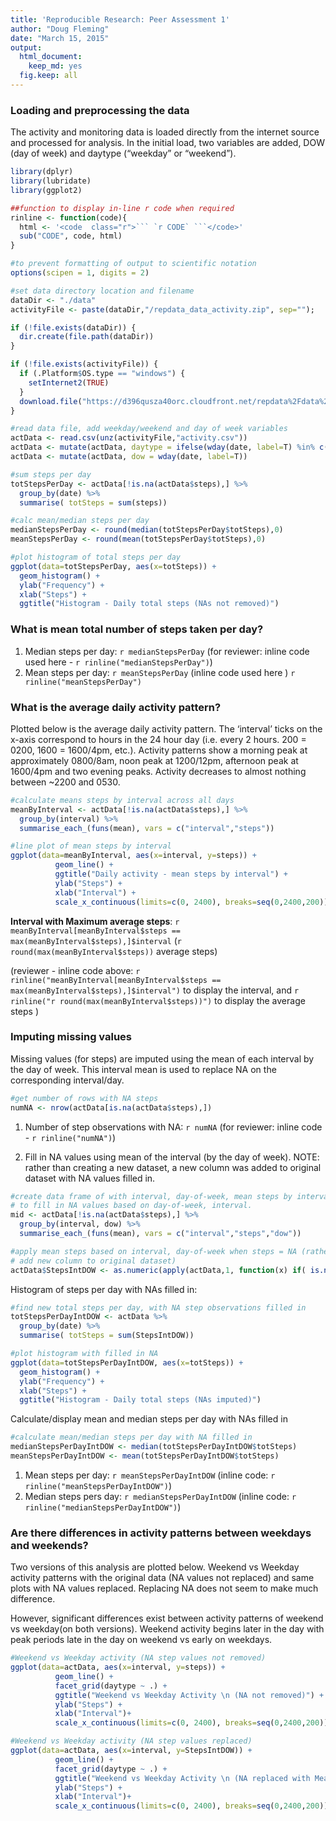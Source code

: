 ```yaml
---
title: 'Reproducible Research: Peer Assessment 1'
author: "Doug Fleming"
date: "March 15, 2015"
output:
  html_document:
    keep_md: yes
  fig.keep: all
---
```


### Loading and preprocessing the data

The activity and monitoring data is loaded directly from the internet source and processed for analysis. In the initial load, two variables are added, DOW (day of week) and daytype ("weekday" or "weekend").

```r
library(dplyr)
library(lubridate)
library(ggplot2)

##function to display in-line r code when required
rinline <- function(code){
  html <- '<code  class="r">``` `r CODE` ```</code>'
  sub("CODE", code, html)
}

#to prevent formatting of output to scientific notation
options(scipen = 1, digits = 2)

#set data directory location and filename 
dataDir <- "./data"
activityFile <- paste(dataDir,"/repdata_data_activity.zip", sep="");

if (!file.exists(dataDir)) {
  dir.create(file.path(dataDir))
}

if (!file.exists(activityFile)) {
  if (.Platform$OS.type == "windows") {
    setInternet2(TRUE)
  }
  download.file("https://d396qusza40orc.cloudfront.net/repdata%2Fdata%2Factivity.zip", activityFile)
}

#read data file, add weekday/weekend and day of week variables
actData <- read.csv(unz(activityFile,"activity.csv"))
actData <- mutate(actData, daytype = ifelse(wday(date, label=T) %in% c("Sat","Sun"),'Weekend','Weekday'))
actData <- mutate(actData, dow = wday(date, label=T))

#sum steps per day
totStepsPerDay <- actData[!is.na(actData$steps),] %>%
  group_by(date) %>% 
  summarise( totSteps = sum(steps))

#calc mean/median steps per day
medianStepsPerDay <- round(median(totStepsPerDay$totSteps),0)
meanStepsPerDay <- round(mean(totStepsPerDay$totSteps),0)

#plot histogram of total steps per day
ggplot(data=totStepsPerDay, aes(x=totSteps)) + 
  geom_histogram() +
  ylab("Frequency") +
  xlab("Steps") +
  ggtitle("Histogram - Daily total steps (NAs not removed)")

```

### What is mean total number of steps taken per day?

1. Median steps per day: `r medianStepsPerDay`  (for reviewer: inline code used here - `r rinline("medianStepsPerDay")`)
2. Mean steps per day: `r meanStepsPerDay` (inline code used here ) `r rinline("meanStepsPerDay")`
 
### What is the average daily activity pattern?

Plotted below is the average daily activity pattern. The 'interval' ticks on the x-axis correspond to hours in the 24 hour day (i.e. every 2 hours. 200 = 0200, 1600 = 1600/4pm, etc.). Activity patterns show a morning peak at approximately 0800/8am, noon peak at 1200/12pm, afternoon peak at 1600/4pm and two evening peaks. Activity decreases to almost nothing between ~2200 and 0530.

```r

#calculate means steps by interval across all days
meanByInterval <- actData[!is.na(actData$steps),] %>%
  group_by(interval) %>%
  summarise_each_(funs(mean), vars = c("interval","steps"))

#line plot of mean steps by interval
ggplot(data=meanByInterval, aes(x=interval, y=steps)) + 
          geom_line() + 
          ggtitle("Daily activity - mean steps by interval") + 
          ylab("Steps") + 
          xlab("Interval") +
          scale_x_continuous(limits=c(0, 2400), breaks=seq(0,2400,200))

```

**Interval with Maximum average steps**: `r meanByInterval[meanByInterval$steps == max(meanByInterval$steps),]$interval` (`r round(max(meanByInterval$steps))` average steps)

(reviewer - inline code above:  `r rinline("meanByInterval[meanByInterval$steps == max(meanByInterval$steps),]$interval")` to display the interval, and `r rinline("r round(max(meanByInterval$steps))")` to display the average steps )

### Imputing missing values

Missing values (for steps) are imputed using the mean of each interval by the day of week. This interval mean is used to replace NA on the corresponding interval/day.

```r

#get number of rows with NA steps
numNA <- nrow(actData[is.na(actData$steps),])
```

1. Number of step observations with NA: `r numNA` (for reviewer: inline code - `r rinline("numNA")`)

2. Fill in NA values using mean of the interval (by the day of week). NOTE: rather than creating a new dataset, a new column was added to original dataset with NA values filled in.

```r

#create data frame of with interval, day-of-week, mean steps by interval - use
# to fill in NA values based on day-of-week, interval.
mid <- actData[!is.na(actData$steps),] %>%
  group_by(interval, dow) %>%
  summarise_each_(funs(mean), vars = c("interval","steps","dow"))

#apply mean steps based on interval, day-of-week when steps = NA (rather than creating new dataset, just
# add new column to original dataset)
actData$StepsIntDOW <- as.numeric(apply(actData,1, function(x) if( is.na(x[1])) round(mid[mid$interval == as.numeric(x[3]) & mid$dow ==  x[5],]$steps,0) else x[1][[1]][[1]]))

```

Histogram of steps per day with NAs filled in:

```r

#find new total steps per day, with NA step observations filled in 
totStepsPerDayIntDOW <- actData %>%
  group_by(date) %>% 
  summarise( totSteps = sum(StepsIntDOW))

#plot histogram with filled in NA
ggplot(data=totStepsPerDayIntDOW, aes(x=totSteps)) + 
  geom_histogram() +
  ylab("Frequency") +
  xlab("Steps") +
  ggtitle("Histogram - Daily total steps (NAs imputed)")

```

Calculate/display mean and median steps per day with NAs filled in

```r

#calculate mean/median steps per day with NA filled in
medianStepsPerDayIntDOW <- median(totStepsPerDayIntDOW$totSteps)
meanStepsPerDayIntDOW <- mean(totStepsPerDayIntDOW$totSteps)

```
1. Mean steps per day: `r meanStepsPerDayIntDOW`  (inline code: `r rinline("meanStepsPerDayIntDOW")`)
2. Median steps pers day: `r medianStepsPerDayIntDOW`  (inline code: `r rinline("medianStepsPerDayIntDOW")`)

### Are there differences in activity patterns between weekdays and weekends?

Two versions of this analysis are plotted below. Weekend vs Weekday activity patterns with the original data (NA values not replaced) and same plots with NA values replaced. Replacing NA does not seem to make much difference.

However, significant differences exist between activity patterns of weekend vs weekday(on both versions). Weekend activity begins later in the day with peak periods late in the day on weekend vs early on weekdays.

```r

#Weekend vs Weekday activity (NA step values not removed)
ggplot(data=actData, aes(x=interval, y=steps)) + 
          geom_line() + 
          facet_grid(daytype ~ .) +
          ggtitle("Weekend vs Weekday Activity \n (NA not removed)") + 
          ylab("Steps") + 
          xlab("Interval")+
          scale_x_continuous(limits=c(0, 2400), breaks=seq(0,2400,200))

#Weekend vs Weekday activity (NA step values replaced)
ggplot(data=actData, aes(x=interval, y=StepsIntDOW)) + 
          geom_line() + 
          facet_grid(daytype ~ .) +
          ggtitle("Weekend vs Weekday Activity \n (NA replaced with Mean of steps by Interval, Day of Week)") + 
          ylab("Steps") + 
          xlab("Interval")+
          scale_x_continuous(limits=c(0, 2400), breaks=seq(0,2400,200))

```